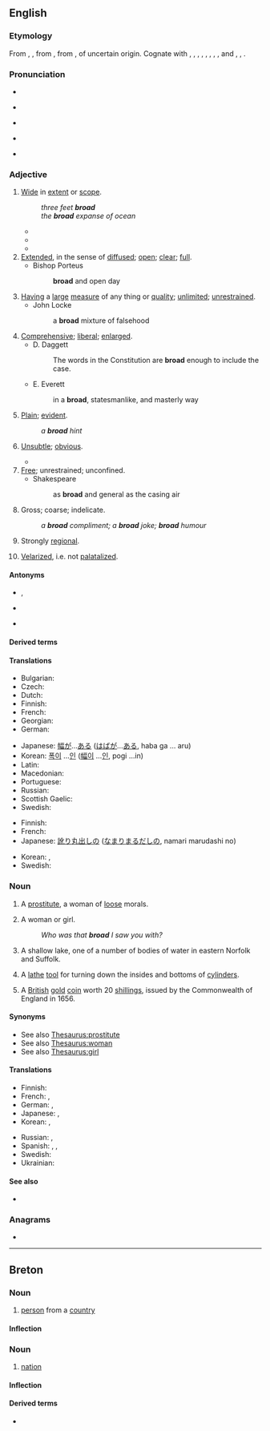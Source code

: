 {{also|Broad.|B road}}
==English==
{{wikipedia|dab=broad}}

===Etymology===
From {{etyl|enm|en}} {{m|enm|brood}}, {{m|enm|brode}}, from {{etyl|ang|en}} {{m|ang|brād||broad, flat, open, extended, spacious, wide, ample, copious}}, from {{etyl|gem-pro|en}} {{m|gem-pro|*braidaz||broad}}, of uncertain origin. Cognate with {{cog|sco|braid||broad}}, {{cog|fy|breed||broad}}, {{cog|stq|breed||broad}}, {{cog|nds|breed||broad}}, {{m|nds|breet}}, {{cog|nl|breed||broad}}, {{cog|de|breit||broad, wide}}, {{cog|da|-}}, {{cog|sv|-}} and {{cog|nb|bred||broad}}, {{cog|no|brei||broad}}, {{cog|is|breiður||broad, wide}}.

===Pronunciation===
* {{audio|en-us-broad.ogg|Audio (US)|lang=en}}
* {{a|RP}} {{IPA|/bɹɔːd/|lang=en}}
* {{a|GA}} {{IPA|/bɹɔd/|lang=en}}
* {{a|cot-caught|Canada}} {{IPA|/bɹɑd/|lang=en}}
* {{rhymes|ɔːd|lang=en}}

===Adjective===
{{en-adj|er}}

# [[wide|Wide]] in [[extent]] or [[scope]].
#: ''three feet '''broad'''''
#: ''the '''broad''' expanse of ocean''
#* {{quote-book|year=1898|author={{w|Winston Churchill (novelist)|Winston Churchill}}
|title={{w|The Celebrity}}|chapter=2
|passage=Sunning himself on the board steps, I saw for the first time Mr. Farquhar Fenelon Cooke. He was dressed out in '''broad''' gaiters and bright tweeds, like an English tourist, and his face might have belonged to Dagon, idol of the Philistines.}}
#* {{quote-journal|date=April 19, 2012|author=Josh Halliday|work=the Guardian
|title=[http://www.guardian.co.uk/technology/2012/apr/19/free-speech-haven-lawless-cesspool Free speech haven or lawless cesspool – can the internet be civilised?]
|passage=Julia Farrington, head of arts at Index on Censorship, argues that extra powers to ban violent videos online will "end up too '''broad''' and open to misapplication, which would damage freedom of expression".}}
#* {{quote-magazine|date=2013-06-28|author={{w|Joris Luyendijk}}
|volume=189|issue=3|page=21|magazine={{w|The Guardian Weekly}}
|title=[http://www.guardian.co.uk/commentisfree/joris-luyendijk-banking-blog/2013/jun/19/banking-britain-beyond-control Our banks are out of control]
|passage=Seeing the British establishment struggle with the financial sector is like watching an alcoholic&nbsp;[&hellip;].&nbsp; Until 2008 there was denial over what finance had become.&nbsp;[&hellip;]&nbsp; But the scandals kept coming, and so we entered stage three – what therapists call "bargaining". A '''broad''' section of the political class now recognises the need for change but remains unable to see the necessity of a fundamental overhaul. Instead it offers fixes and patches.}}
# [[extended|Extended]], in the sense of [[diffused]]; [[open]]; [[clear]]; [[full]].
#* Bishop Porteus
#*: '''broad''' and open day
# [[having|Having]] a [[large]] [[measure]] of any thing or [[quality]]; [[unlimited]]; [[unrestrained]].
#* John Locke
#*: a '''broad''' mixture of falsehood
# [[comprehensive|Comprehensive]]; [[liberal]]; [[enlarged]].
#* D. Daggett
#*: The words in the Constitution are '''broad''' enough to include the case.
#* E. Everett
#*: in a '''broad''', statesmanlike, and masterly way
# [[plain|Plain]]; [[evident]].
#: ''a '''broad''' hint''
# {{lb|en|writing}} [[unsubtle|Unsubtle]]; [[obvious]].
#* {{quote-video|actor={{w|Thandie Newton}} and {{w|Simon Quarterman}}|role={{w|Maeve Millay}} and {{w|Lee Sizemore}}|title={{w|Westworld (TV series)|Westworld}}|date=2018-4-22|season=2|number=1|episode={{w|Journey into Night}}|network={{w|HBO}}|time=39:17|passage=Lee: I wrote that line for you. Maeve: A bit '''broad''', if you ask me.}}
# [[free|Free]]; unrestrained; unconfined.
#* Shakespeare
#*: as '''broad''' and general as the casing air
# {{lb|en|dated}} Gross; coarse; indelicate.
#: ''a '''broad''' compliment; a '''broad''' joke; '''broad''' humour''
# {{lb|en|of an accent}} Strongly [[regional]].
# {{lb|en|Gaelic languages}} [[velarize|Velarized]], i.e. not [[palatalize]]d.

====Antonyms====
* {{sense|Regarding occupied space, width of an object}} {{l|en|thin}}, {{l|en|narrow}}
* {{sense|Regarding body width}} {{l|en|skinny}}
* {{sense|Not palatalized}} {{l|en|slender}}

====Derived terms====
{{der3|title=Terms derived from ''broad'' (adjective)|breadth|broaden|broad across the beam|broad in the beam|broadness|broadscale|broad-shouldered|broad strokes|broadsword|broad church|broadcloth|broad agreement|lang=en}}

====Translations====
{{trans-see|wide}}

{{trans-top|having a specified width}}
* Bulgarian: {{t+|bg|широк}}
* Czech: {{t+|cs|široký|m}}
* Dutch: {{t+|nl|breed}}
* Finnish: {{t+|fi|leveä}}
* French: {{t+|fr|large}}
* Georgian: {{t|ka|ვრცელი|sc=Geor}}
* German: {{t+|de|breit}}
{{trans-mid}}
* Japanese: [[幅]][[が]]…[[ある]] ([[はば]][[が]]…[[ある]], haba ga … aru)
* Korean: [[폭]][[이]] …[[이다|인]] ([[幅]][[이]] …[[이다|인]], pogi …in)
* Latin: {{t+|la|latus|m}}
* Macedonian: {{t|mk|широк|m|tr=šírok}}
* Portuguese: {{t+|pt|largo}}
* Russian: {{t|ru|в ширину́}}
* Scottish Gaelic: {{t|gd|a leud}}
* Swedish: {{t+|sv|bred}}
{{trans-bottom}}

{{trans-top|strongly regional}}
* Finnish: {{t+|fi|leveä}}
* French: {{t+|fr|fort}}
* Japanese: [[訛り]][[丸出し|丸出しの]] ([[なまり]][[まるだし|まるだしの]], namari marudashi no)
{{trans-mid}}
* Korean: {{t+|ko|강하다|alt=강한|tr=[[强하다|强한]], ganghan}}, {{t|ko|노골적|alt=노골적인|tr=[[露骨的|露骨的인]], nogoljeogin}}
* Swedish: {{t+|sv|bred}}
{{trans-bottom}}

===Noun===
{{en-noun}}

# {{lb|en|dated}} A [[prostitute]], a woman of [[loose]] morals.
# {{senseid|en|female}}{{lb|en|US|colloquial|slang|sometimes|dated}} A woman or girl.
#: ''Who was that '''broad''' I saw you with?''
# {{lb|en|UK}} A shallow lake, one of a number of bodies of water in eastern Norfolk and Suffolk.
# A [[lathe]] [[tool]] for turning down the insides and bottoms of [[cylinder]]s.
#: {{rfquotek|Knight}}
# {{lb|en|UK|historical}} A [[British]] [[gold]] [[coin]] worth 20 [[shilling]]s, issued by the Commonwealth of England in 1656.

====Synonyms====
* See also [[Thesaurus:prostitute]]
* See also [[Thesaurus:woman]]
* See also [[Thesaurus:girl]]

====Translations====
{{trans-see|whore}}

{{trans-top|colloquial term for a woman or girl}}
* Finnish: {{t+|fi|lyyli}}
* French: {{t+|fr|gonzesse|f}}, {{t+|fr|meuf|f}}
* German: {{t+|de|Weib|n}}, {{t+|de|Braut|f}}
* Japanese: {{t+|ja|女|tr=[[おんな]], onna|sc=Jpan}}, {{t+|ja|助|tr=[[すけ]], suke|sc=Jpan}}
* Korean: {{t+|ko|계집애}}, {{t+|ko|여자|tr=[[女子]], yeoja}}
{{trans-mid}}
* Russian: {{t+|ru|де́вка|f}}, {{t+|ru|ба́ба|f}}
* Spanish: {{t+|es|pava|f}} {{qualifier|Spain}}, {{t+|es|piba}} {{qualifier|Argentina, Uruguay}}, {{t+|es|jermu|f}} {{qualifier|slang, backslang of [[mujer]]}}
* Swedish: {{t+|sv|tjej|c}}
* Ukrainian: {{t|uk|ді́вка}}
{{trans-bottom}}

====See also====
* {{l|en|Appendix:Word formation verb -en noun -ness}}

===Anagrams===
* {{anagrams|en|a=abdor|Bardo|Board|Borda|Broda|Dobra|abord|adorb|bardo|board|dobra}}

----

==Breton==

===Noun===
{{br-noun|m|p=broiz}}

# [[person]] from a [[country]]

====Inflection====
{{br-noun-mutation
|b
|road
|roiz
|g=m
}}

===Noun===
{{br-noun|f|p=r}}

# [[nation]]

====Inflection====
{{br-noun-mutation
|b
|road
|roadoù
|g=f
}}

====Derived terms====
* {{l|br|broadel}}